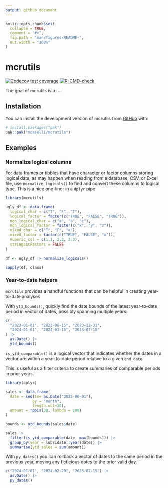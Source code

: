 ```yaml
---
output: github_document
---
```


<!-- README.md is generated from README.Rmd. Please edit that file -->

```r
knitr::opts_chunk$set(
  collapse = TRUE,
  comment = "#>",
  fig.path = "man/figures/README-",
  out.width = "100%"
)
```

# mcrutils

<!-- badges: start -->
[![Codecov test coverage](https://codecov.io/gh/mcaselli/mcrutils/graph/badge.svg)](https://app.codecov.io/gh/mcaselli/mcrutils)
[![R-CMD-check](https://github.com/mcaselli/mcrutils/actions/workflows/R-CMD-check.yaml/badge.svg)](https://github.com/mcaselli/mcrutils/actions/workflows/R-CMD-check.yaml)
<!-- badges: end -->

The goal of mcrutils is to ...

## Installation

You can install the development version of mcrutils from [GitHub](https://github.com/) with:

``` r
# install.packages("pak")
pak::pak("mcaselli/mcrutils")
```

## Examples


### Normalize logical columns

For data frames or tibbles that have character or factor columns storing 
logical data, as may happen when reading from a database, CSV, or Excel file,
use `normalize_logicals()` to find and convert these columns to logical type.
This is a nice one-liner in a `dplyr` pipe

```r
library(mcrutils)

ugly_df <- data.frame(
  logical_char = c("T", "F", "T"),
  logical_factor = factor(c("TRUE", "FALSE", "TRUE")),
  non_logical_char = c("a", "b", "c"),
  non_logical_factor = factor(c("x", "y", "z")),
  mixed_char = c("T", "F", "a"),
  mixed_factor = factor(c("TRUE", "FALSE", "x")),
  numeric_col = c(1.1, 2.2, 3.3),
  stringsAsFactors = FALSE
)

df <- ugly_df |> normalize_logicals()

sapply(df, class)
```

### Year-to-date helpers

`mcrutils` provides a handful functions that can be helpful in creating 
year-to-date analyses

With `ytd_bounds()`, quickly find the date bounds of the latest year-to-date 
period in vector of dates, possibly spanning multiple years:
```r
c(
  "2023-01-01", "2023-06-15", "2023-12-31",
  "2024-01-01", "2024-03-15", "2024-07-15"
) |>
  as.Date() |>
  ytd_bounds()
```


`is_ytd_comparable()` is a logical vector that indicates whether the dates
in a vector are within a year-to-date period relative to a given `end_date`. 

This is useful as a filter criteria to create summaries of comparable periods 
in prior years.


```r
library(dplyr)

sales <- data.frame(
  date = seq(to= as.Date("2025-06-01"), 
            by = "month",
            length.out=30),
  amount = rpois(30, lambda = 100)
)

bounds <- ytd_bounds(sales$date)

sales |>
  filter(is_ytd_comparable(date, max(bounds))) |>
  group_by(year = lubridate::year(date)) |>
  summarise(ytd_sales = sum(amount))

```


With `py_dates()` you can rollback a vector of dates to the same period in the
previous year, moving any ficticious dates to the prior valid day.

```r
c("2024-01-01", "2024-02-29", "2025-07-15") |>
  as.Date() |>
  py_dates()
```
